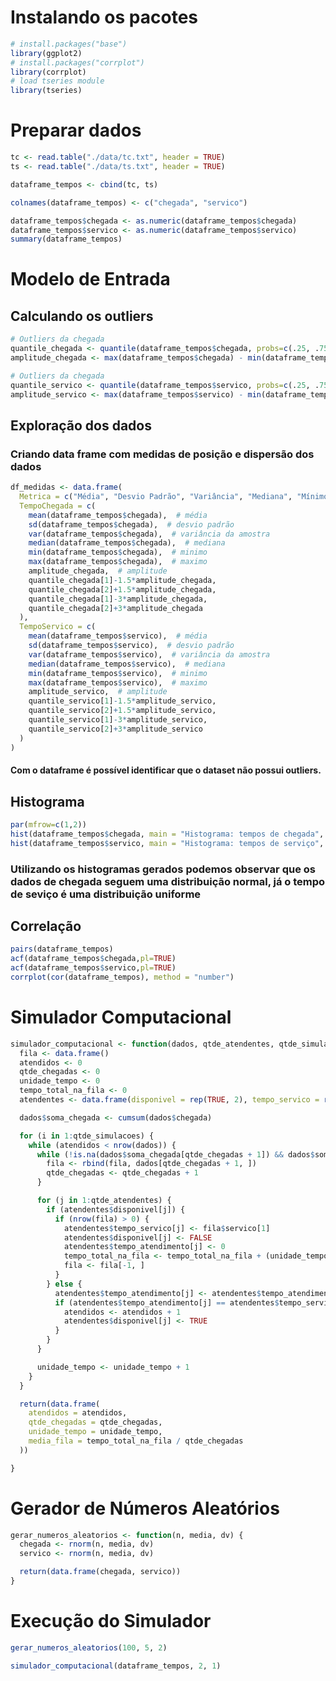 # Instalando os pacotes
```r
# install.packages("base")
library(ggplot2)
# install.packages("corrplot")
library(corrplot)
# load tseries module
library(tseries)
```

# Preparar dados
```r
tc <- read.table("./data/tc.txt", header = TRUE)
ts <- read.table("./data/ts.txt", header = TRUE)

dataframe_tempos <- cbind(tc, ts)

colnames(dataframe_tempos) <- c("chegada", "servico")

dataframe_tempos$chegada <- as.numeric(dataframe_tempos$chegada)
dataframe_tempos$servico <- as.numeric(dataframe_tempos$servico)
summary(dataframe_tempos)
```

# Modelo de Entrada
## Calculando os outliers
```r
# Outliers da chegada
quantile_chegada <- quantile(dataframe_tempos$chegada, probs=c(.25, .75), na.rm = FALSE)
amplitude_chegada <- max(dataframe_tempos$chegada) - min(dataframe_tempos$chegada)

# Outliers da chegada
quantile_servico <- quantile(dataframe_tempos$servico, probs=c(.25, .75), na.rm = FALSE)
amplitude_servico <- max(dataframe_tempos$servico) - min(dataframe_tempos$servico)

```

## Exploração dos dados
### Criando data frame com medidas de posição e dispersão dos dados
```r
df_medidas <- data.frame(
  Metrica = c("Média", "Desvio Padrão", "Variância", "Mediana", "Mínimo", "Máximo", "Amplitude", "Outlier Baixo Moderado", "Outlier Alto Moderado", "Outlier Baixo Extremo", "Outlier Alto Extremo"),
  TempoChegada = c(
    mean(dataframe_tempos$chegada),  # média
    sd(dataframe_tempos$chegada),  # desvio padrão
    var(dataframe_tempos$chegada),  # variância da amostra
    median(dataframe_tempos$chegada),  # mediana
    min(dataframe_tempos$chegada),  # minimo
    max(dataframe_tempos$chegada),  # maximo
    amplitude_chegada,  # amplitude
    quantile_chegada[1]-1.5*amplitude_chegada,
    quantile_chegada[2]+1.5*amplitude_chegada,
    quantile_chegada[1]-3*amplitude_chegada,
    quantile_chegada[2]+3*amplitude_chegada
  ),
  TempoServico = c(
    mean(dataframe_tempos$servico),  # média
    sd(dataframe_tempos$servico),  # desvio padrão
    var(dataframe_tempos$servico),  # variância da amostra
    median(dataframe_tempos$servico),  # mediana
    min(dataframe_tempos$servico),  # minimo
    max(dataframe_tempos$servico),  # maximo
    amplitude_servico,  # amplitude
    quantile_servico[1]-1.5*amplitude_servico,
    quantile_servico[2]+1.5*amplitude_servico,
    quantile_servico[1]-3*amplitude_servico,
    quantile_servico[2]+3*amplitude_servico
  )
)
```
#### Com o dataframe é possível identificar que o dataset não possui outliers.


## Histograma
```r
par(mfrow=c(1,2))
hist(dataframe_tempos$chegada, main = "Histograma: tempos de chegada", xlab = "Tempo de chegada", ylab = "Frequência", col = "blue")
hist(dataframe_tempos$servico, main = "Histograma: tempos de serviço", xlab = "Tempo de serviço", ylab = "Frequência", col = "red")
```
### Utilizando os histogramas gerados podemos observar que os dados de chegada seguem uma distribuição normal, já o tempo de seviço é uma distribuição uniforme

## Correlação
```r
pairs(dataframe_tempos)
acf(dataframe_tempos$chegada,pl=TRUE)
acf(dataframe_tempos$servico,pl=TRUE)
corrplot(cor(dataframe_tempos), method = "number")

```

# Simulador Computacional
```r
simulador_computacional <- function(dados, qtde_atendentes, qtde_simulacoes) {
  fila <- data.frame()
  atendidos <- 0
  qtde_chegadas <- 0
  unidade_tempo <- 0
  tempo_total_na_fila <- 0
  atendentes <- data.frame(disponivel = rep(TRUE, 2), tempo_servico = rep(0, qtde_atendentes), tempo_atendimento = rep(0, qtde_atendentes))

  dados$soma_chegada <- cumsum(dados$chegada)

  for (i in 1:qtde_simulacoes) {
    while (atendidos < nrow(dados)) {
      while (!is.na(dados$soma_chegada[qtde_chegadas + 1]) && dados$soma_chegada[qtde_chegadas + 1] == unidade_tempo) {
        fila <- rbind(fila, dados[qtde_chegadas + 1, ])
        qtde_chegadas <- qtde_chegadas + 1
      }

      for (j in 1:qtde_atendentes) {
        if (atendentes$disponivel[j]) {
          if (nrow(fila) > 0) {
            atendentes$tempo_servico[j] <- fila$servico[1]
            atendentes$disponivel[j] <- FALSE
            atendentes$tempo_atendimento[j] <- 0
            tempo_total_na_fila <- tempo_total_na_fila + (unidade_tempo - fila$soma_chegada[1])
            fila <- fila[-1, ]
          }
        } else {
          atendentes$tempo_atendimento[j] <- atendentes$tempo_atendimento[j] + 1
          if (atendentes$tempo_atendimento[j] == atendentes$tempo_servico[j]){
            atendidos <- atendidos + 1
            atendentes$disponivel[j] <- TRUE
          }
        }
      }

      unidade_tempo <- unidade_tempo + 1
    }
  }

  return(data.frame(
    atendidos = atendidos,
    qtde_chegadas = qtde_chegadas,
    unidade_tempo = unidade_tempo,
    media_fila = tempo_total_na_fila / qtde_chegadas
  ))

}

```

# Gerador de Números Aleatórios
```r
gerar_numeros_aleatorios <- function(n, media, dv) {
  chegada <- rnorm(n, media, dv)
  servico <- rnorm(n, media, dv)

  return(data.frame(chegada, servico))
}
```

# Execução do Simulador
```r
gerar_numeros_aleatorios(100, 5, 2)

simulador_computacional(dataframe_tempos, 2, 1)
```